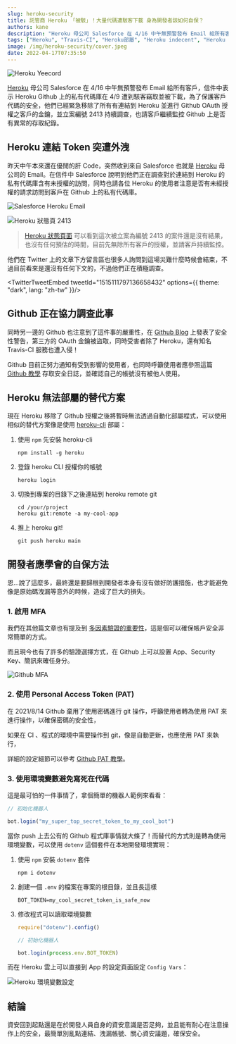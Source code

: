---
slug: heroku-security
title: 託管商 Heroku 「被駭」！大量代碼遭駭客下載 身為開發者該如何自保？
authors: kane
description: "Heroku 母公司 Salesforce 在 4/16 中午無預警發布 Email 給所有客戶，信件中表示 Heroku Github 上的私有代碼庫在 4/9 遭到駭客竊取並被下載，為了保護客戶代碼的安全，他們已經緊急移除了所有有連結到 Heroku 並進行 Github OAuth 授權之客戶的金鑰，並立案編號 2413 持續調查，也請客戶繼續監控 Github 上是否有異常的存取紀錄。"
tags: ["Heroku", "Travis-CI", "Heroku部屬", "Heroku indecent", "Heroku down", "heroku-cli", "Github", "資安", "OAuth"]
image: /img/heroku-security/cover.jpeg
date: 2022-04-17T07:35:50
---


![Heroku Yeecord](/img/heroku-security/cover.jpeg)

[Heroku](https://www.heroku.com/) 母公司 Salesforce 在 4/16 中午無預警發布 Email 給所有客戶，信件中表示 Heroku Github 上的私有代碼庫在 4/9 遭到駭客竊取並被下載，為了保護客戶代碼的安全，他們已經緊急移除了所有有連結到 Heroku 並進行 Github OAuth 授權之客戶的金鑰，並立案編號 2413 持續調查，也請客戶繼續監控 Github 上是否有異常的存取紀錄。

<TOCInline toc={toc}/>

## Heroku 連結 Token 突遭外洩

昨天中午本來還在優閒的肝 Code，突然收到來自 Salesforce 也就是 [Heroku](https://www.heroku.com) 母公司的 Email。在信件中 Salesforce 說明到他們正在調查對於連結到 Heroku 的私有代碼庫含有未授權的訪問，同時也請各位 Heroku 的使用者注意是否有未經授權的請求訪問到客戶在 Github 上的私有代碼庫。

![Salesforce Heroku Email](/img/heroku-security/salesforce-email.png)

<!--truncate-->

<Adsense/>

![Heroku 狀態頁 2413](/img/heroku-security/heroku-2413.png)
> [Heroku 狀態頁面](https://status.heroku.com/incidents/2413) 可以看到這次被立案為編號 2413 的案件還是沒有結果，也沒有任何預估的時間，目前先無除所有客戶的授權，並請客戶持續監控。

他們在 Twitter 上的文章下方留言區也很多人詢問到這場災難什麼時候會結束，不過目前看來是還沒有任何下文的，不過他們正在積極調查。

<TwitterTweetEmbed tweetId="1515111797136658432" options={{ theme: "dark", lang: "zh-tw" }}/>

## Github 正在協力調查此事

同時另一邊的 Github 也注意到了這件事的嚴重性，在 [Github Blog](https://github.blog/2022-04-15-security-alert-stolen-oauth-user-tokens/) 上發表了安全性警告，第三方的 OAuth 金鑰被盜取，同時受害者除了 Heroku，還有知名 Travis-CI 服務也遭入侵！

Github 目前正努力通知有受到影響的使用者，也同時呼籲使用者應參照這篇 [Github 教學](https://docs.github.com/en/authentication/keeping-your-account-and-data-secure/reviewing-your-security-log) 存取安全日誌，並確認自己的帳號沒有被他人使用。

## Heroku 無法部屬的替代方案

現在 Heroku 移除了 Github 授權之後將暫時無法透過自動化部屬程式，可以使用相似的替代方案像是使用 [heroku-cli](https://devcenter.heroku.com/articles/heroku-cli) 部屬：

1. 使用 `npm` 先安裝 heroku-cli

	```shell
	npm install -g heroku
	```

2. 登錄 heroku CLI 授權你的帳號

	```shell
	heroku login
	```

3. 切換到專案的目錄下之後連結到 heroku remote git

	```shell
	cd /your/project
	heroku git:remote -a my-cool-app
	```

<Adsense/>

4. 推上 heroku git!
	```shell
	git push heroku main
	```

## 開發者應學會的自保方法

恩...說了這麼多，最終還是要歸根到開發者本身有沒有做好防護措施，也才能避免像是原始碼洩漏等意外的時候，造成了巨大的損失。

### 1. 啟用 MFA

我們在其他篇文章也有提及到 [多因素驗證的重要性](/blog/discord-permissions-you-need-to-know/#啟用2FA)，這是個可以確保帳戶安全非常簡單的方式。

而且現今也有了許多的驗證選擇方式，在 Github 上可以設置 App、Security Key、簡訊來確任身分。

![Github MFA](/img/heroku-security/github-mfa.png)

### 2. 使用 Personal Access Token (PAT)

<Adsense/>

在 2021/8/14 Github 棄用了使用密碼進行 git 操作，呼籲使用者轉為使用 PAT 來進行操作，以確保密碼的安全性，

如果在 CI 、程式的環境中需要操作到 git，像是自動更新，也應使用 PAT 來執行，

詳細的設定細節可以參考 [Github PAT 教學](https://docs.github.com/en/authentication/keeping-your-account-and-data-secure/creating-a-personal-access-token)。

### 3. 使用環境變數避免寫死在代碼

這是最可怕的一件事情了，拿個簡單的機器人範例來看看：

```js
// 初始化機器人

bot.login("my_super_top_secret_token_to_my_cool_bot")
```

當你 push 上去公有的 Github 程式庫事情就大條了！而替代的方式則是轉為使用環境變數，可以使用 `dotenv` 這個套件在本地開發環境實現：

1. 使用 `npm` 安裝 `dotenv` 套件

	```shell
	npm i dotenv
	```

2. 創建一個 `.env` 的檔案在專案的根目錄，並且長這樣

	```
	BOT_TOKEN=my_cool_secret_token_is_safe_now
	```

3. 修改程式可以讀取環境變數

	```js
	require("dotenv").config()

	// 初始化機器人

	bot.login(process.env.BOT_TOKEN)
	```

而在 Heroku 雲上可以直接到 App 的設定頁面設定 `Config Vars`：

![Heroku 環境變數設定](/img/heroku-security/heroku-env.png)

## 結論

資安回到起點還是在於開發人員自身的資安意識是否足夠，並且能有耐心在注意操作上的安全，最簡單別亂點連結、洩漏帳號、關心資安議題，確保安全。

<Adsense/>